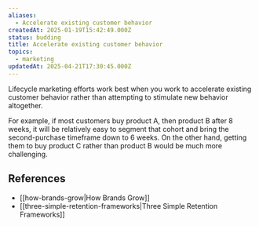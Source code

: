 ```yaml
---
aliases:
  - Accelerate existing customer behavior
createdAt: 2025-01-19T15:42:49.000Z
status: budding
title: Accelerate existing customer behavior
topics:
  - marketing
updatedAt: 2025-04-21T17:30:45.000Z
---
```

Lifecycle marketing efforts work best when you work to accelerate existing customer behavior rather than attempting to stimulate new behavior altogether.

For example, if most customers buy product A, then product B after 8 weeks, it will be relatively easy to segment that cohort and bring the second-purchase timeframe down to 6 weeks. On the other hand, getting them to buy product C rather than product B would be much more challenging.

## References

- [[how-brands-grow|How Brands Grow]]
- [[three-simple-retention-frameworks|Three Simple Retention Frameworks]]
